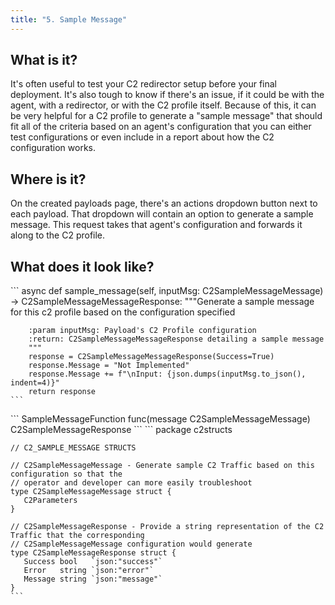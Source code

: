 ```yaml
---
title: "5. Sample Message"
---
```


## What is it?

It's often useful to test your C2 redirector setup before your final deployment. It's also tough to know if there's an issue, if it could be with the agent, with a redirector, or with the C2 profile itself. Because of this, it can be very helpful for a C2 profile to generate a "sample message" that should fit all of the criteria based on an agent's configuration that you can either test configurations or even include in a report about how the C2 configuration works.

## Where is it?

On the created payloads page, there's an actions dropdown button next to each payload. That dropdown will contain an option to generate a sample message. This request takes that agent's configuration and forwards it along to the C2 profile.

## What does it look like?

<Tabs>
  <Tab title="Python">
    ```
    async def sample_message(self, inputMsg: C2SampleMessageMessage) -> C2SampleMessageMessageResponse:
        """Generate a sample message for this c2 profile based on the configuration specified

        :param inputMsg: Payload's C2 Profile configuration
        :return: C2SampleMessageMessageResponse detailing a sample message
        """
        response = C2SampleMessageMessageResponse(Success=True)
        response.Message = "Not Implemented"
        response.Message += f"\nInput: {json.dumps(inputMsg.to_json(), indent=4)}"
        return response
    ```
  </Tab>

  <Tab title="Golang">
    ```
    SampleMessageFunction      func(message C2SampleMessageMessage) C2SampleMessageResponse
    ```
    ```
    package c2structs

    // C2_SAMPLE_MESSAGE STRUCTS

    // C2SampleMessageMessage - Generate sample C2 Traffic based on this configuration so that the
    // operator and developer can more easily troubleshoot
    type C2SampleMessageMessage struct {
       C2Parameters
    }

    // C2SampleMessageResponse - Provide a string representation of the C2 Traffic that the corresponding
    // C2SampleMessageMessage configuration would generate
    type C2SampleMessageResponse struct {
       Success bool   `json:"success"`
       Error   string `json:"error"`
       Message string `json:"message"`
    }
    ```
  </Tab>
</Tabs>


